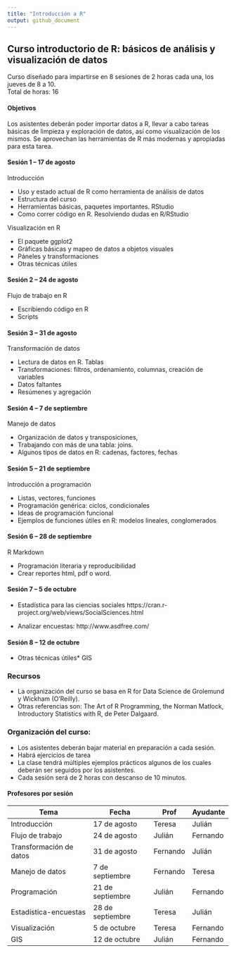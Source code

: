 ```yaml
---
title: "Introducción a R"
output: github_document
---
```


## Curso introductorio de R: básicos de análisis y visualización de datos
 
Curso diseñado para impartirse en 8 sesiones de 2 horas cada una, los jueves de 8 a 10.  
Total de horas: 16
 
#### Objetivos
 
Los asistentes deberán poder importar datos a R, llevar a cabo tareas básicas de limpieza y exploración de datos, así como visualización de los mismos. Se aprovechan las herramientas de R más modernas y apropiadas para esta tarea.

#### Sesión 1 – 17 de agosto
 
Introducción

 * Uso y estado actual de R como herramienta de análisis de datos  
 * Estructura del curso  
 * Herramientas básicas, paquetes importantes. RStudio  
 * Como correr código en R. Resolviendo dudas en R/RStudio  

Visualización en R

 * El paquete ggplot2
 * Gráficas básicas y mapeo de datos a objetos visuales
 * Páneles y transformaciones
 * Otras técnicas útiles

#### Sesión 2 – 24 de agosto
Flujo de trabajo en R
 
* Escribiendo código en R  
* Scripts  
 
#### Sesión 3 – 31 de agosto
 
Transformación de datos

* Lectura de datos en R. Tablas  
* Transformaciones: filtros, ordenamiento, columnas, creación de variables  
* Datos faltantes  
* Resúmenes y agregación  
 
#### Sesión 4 – 7 de septiembre
 
Manejo de datos

* Organización de datos y transposiciones,  
* Trabajando con más de una tabla: joins.  
* Algunos tipos de datos en R: cadenas, factores, fechas  
 
#### Sesión 5 – 21 de septiembre
 
Introducción a programación

* Listas, vectores, funciones  
* Programación genérica: ciclos, condicionales
* Ideas de programación funcional
* Ejemplos de funciones útiles en R: modelos lineales, conglomerados
 
#### Sesión 6 – 28 de septiembre

R Markdown

* Programación literaria y reproducibilidad
* Crear reportes html, pdf o word.

#### Sesión 7 – 5 de octubre
* Estadística para las ciencias sociales
https://cran.r-project.org/web/views/SocialSciences.html  

* Analizar encuestas: http://www.asdfree.com/ 
 
#### Sesión 8 – 12 de octubre
* Otras técnicas útiles* GIS
 
### Recursos
* La organización del curso se basa en R for Data Science de Grolemund y Wickham (O'Reilly).  
* Otras referencias son: The Art of R Programming, the Norman Matlock, Introductory Statistics with R, de Peter Dalgaard.

### Organización del curso:
* Los asistentes deberán bajar material en preparación a cada sesión.  
* Habrá ejercicios de tarea  
* La clase tendrá múltiples ejemplos prácticos algunos de los cuales deberán ser seguidos por los asistentes.  
* Cada sesión será de 2 horas con descanso de 10 minutos.  

#### Profesores por sesión

Tema      |Fecha           |Prof        | Ayudante   
----------|----------------|------------|--------  
Introducción |17 de agosto | Teresa     |Julián  
Flujo de trabajo| 24 de agosto | Julián |Fernando  
Transformación de datos|31 de agosto|Fernando| Julián  
Manejo de datos| 7 de septiembre | Fernando|Teresa  
Programación|21 de septiembre|Julián|Fernando  
Estadística-encuestas|28 de septiembre|Teresa|Julián  
Visualización|5 de octubre|Teresa|Fernando  
GIS|12 de octubre|Julián|Fernando  

